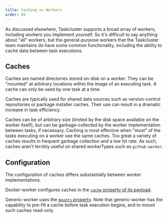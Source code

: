 ```yaml
---
title: Caching on Workers
order: 65
---
```


As discussed elsewhere, Taskcluster supports a broad array of workers, including workers you implement yourself.
So it's difficult to say anything about "all" workers, but the general-purpose workers that the Taskcluster team maintains do have some common functionality, including the ability to cache data between task executions.

## Caches

Caches are named directories stored on-disk on a worker.
They can be "mounted" at arbitrary locations within the image of an executing task.
A cache can only be used by one task at a time.

Caches are typically used for shared data sources such as version-control repositories or package installer caches.
Their use can result in a dramatic increase in task efficiency.

Caches can be of arbitrary size (limited by the disk space available on the worker itself), but can be garbage-collected by the worker implementation between tasks, if necessary.
Caching is most effective when "most" of the tasks executing on a worker use the same caches.
Too great a variety of caches results in frequent garbage collection and a low hit rate.
As such, caches aren't terribly useful on shared workerTypes such as `github-worker`.

## Configuration

The configuration of caches differs substantially between worker implementations.

Docker-worker configures caches in the [`cache` property of its payload](/docs/reference/workers/docker-worker/docs/caches).

Generic-worker uses the [`mounts` property](/docs/reference/workers/generic-worker/docs/payload).
Note that generic-worker has the capability to pre-fill a cache before task execution begins, and to mount such caches read-only.
